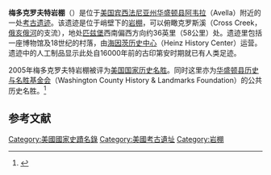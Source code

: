 {{Infobox nrhp
| name = 梅多克罗夫特岩棚
| nrhp_type = nhl
  | designated_other1_name = 华盛顿县历史与名胜基金会名胜
  | designated_other1_date =
  | designated_other1_link = 华盛顿县历史与名胜基金会
  | designated_other1_color = #f5dc0f
| image = MeadowcroftRockshelter.jpg
| caption =
| location = [[美国|美国]][[宾西法尼亚州|宾西法尼亚州]][[华盛顿县_(宾夕法尼亚州)|华盛顿县]]
| nearest_city = [[阿韦拉|阿韦拉]]
| lat_degrees = 40
  | lat_minutes = 17
  | lat_seconds = 11
  | lat_direction = N
  | long_degrees = 80
  | long_minutes = 29
  | long_seconds = 30
  | long_direction = W
  | locmapin = Pennsylvania
| area = 0.2英亩（0.081公顷）
| built =
| architect =
| architecture =
|designated_nrhp_type=2005年4月5日<ref name="nhlsum">{{cite web|url=http://tps.cr.nps.gov/nhl/detail.cfm?ResourceId=1113831918&ResourceType=Site|title=Meadowcroft Rockshelter|accessdate=2008-07-02|work=National Historic Landmark summary listing|publisher=National Park Service|archive-date=2009-02-08|archive-url=https://web.archive.org/web/20090208215945/http://tps.cr.nps.gov/nhl/detail.cfm?ResourceId=1113831918&ResourceType=Site|dead-url=no}}</ref>
| added = 1978年11月21日
| visitation_num =
| visitation_year =
| refnum = 78002480<ref name="nris">{{NRISref|2009a}}</ref>
| mpsub =
| governing_body =
}}
'''梅多克罗夫特岩棚'''（{{lang-en|Meadowcroft Rockshelter}}）是位于[[美国|美国]][[宾西法尼亚州|宾西法尼亚州]][[华盛顿县_(宾夕法尼亚州)|华盛顿县]][[阿韦拉|阿韦拉]]（Avella）附近的一处[[考古遗迹|考古遗迹]]。该遗迹是位于峭壁下的[[岩棚|岩棚]]，可以俯瞰克罗斯溪（Cross Creek，[[俄亥俄河|俄亥俄河]]的支流），地处[[匹兹堡|匹兹堡]]西南偏西方向约36英里（58公里）处。遗迹里包括一座博物馆及18世纪的村落，由[[海因茨历史中心|海因茨历史中心]]（Heinz History Center）运营。遗迹中的人工制品显示此处自16000年前的古印第安时期就已有人类足迹。

2005年梅多克罗夫特岩棚被评为[[美国国家历史名胜|美国国家历史名胜]]。同时这里亦为[[华盛顿县历史与名胜基金会|华盛顿县历史与名胜基金会]]（Washington County History & Landmarks Foundation）的公共历史名胜。<ref>{{Cite web| title = Meadowcroft Rock Shelter| work = Landmark Registry - Public Landmark| publisher = [[Washington_County_History_&_Landmarks_Foundation|Washington County History & Landmarks Foundation]]| year = 2008| url = http://www.washcolandmarks.com/landmark_registry_display.php| accessdate = 2010-11-08| archive-url = https://web.archive.org/web/20120314154439/http://www.washcolandmarks.com/landmark_registry_display.php| archive-date = 2012-03-14| dead-url = yes}}</ref>

== 参考文献 ==
{{Reflist}}

[[Category:美國國家史蹟名錄|Category:美國國家史蹟名錄]]
[[Category:美國考古遺址|Category:美國考古遺址]]
[[Category:岩棚|Category:岩棚]]